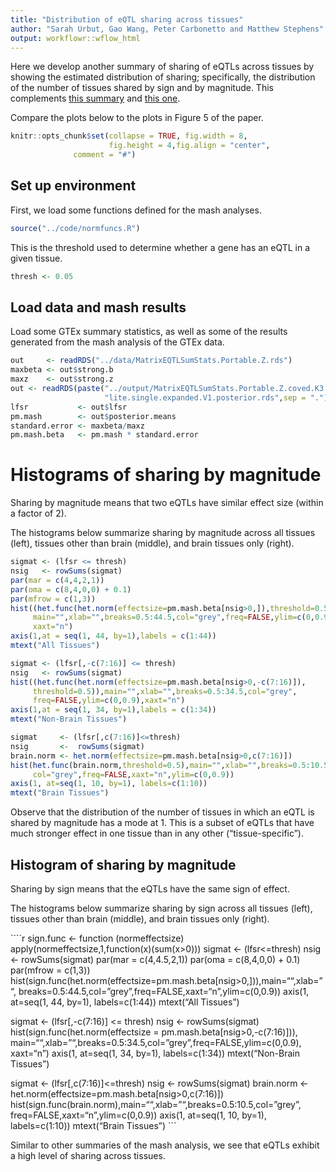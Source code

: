 ```yaml
---
title: "Distribution of eQTL sharing across tissues"
author: "Sarah Urbut, Gao Wang, Peter Carbonetto and Matthew Stephens"
output: workflowr::wflow_html
---
```


Here we develop another summary of sharing of eQTLs across tissues by
showing the estimated distribution of sharing; specifically, the
distribution of the number of tissues shared by sign and by
magnitude. This complements [this summary](HeterogeneityTables.html)
and [this one](Tspecific.html).

Compare the plots below to the plots in Figure 5 of the paper.

```r
knitr::opts_chunk$set(collapse = TRUE, fig.width = 8,
                      fig.height = 4,fig.align = "center",
		      comment = "#")
```

## Set up environment

First, we load some functions defined for the mash analyses.

```r
source("../code/normfuncs.R")
```

This is the threshold used to determine whether a gene has an eQTL
in a given tissue.

```r
thresh <- 0.05
```

## Load data and mash results

Load some GTEx summary statistics, as well as some of the results
generated from the mash analysis of the GTEx data.

```r
out     <- readRDS("../data/MatrixEQTLSumStats.Portable.Z.rds")
maxbeta <- out$strong.b
maxz    <- out$strong.z
out <- readRDS(paste("../output/MatrixEQTLSumStats.Portable.Z.coved.K3.P3",
                     "lite.single.expanded.V1.posterior.rds",sep = "."))
lfsr           <- out$lfsr
pm.mash        <- out$posterior.means
standard.error <- maxbeta/maxz
pm.mash.beta   <- pm.mash * standard.error
```

# Histograms of sharing by magnitude

Sharing by magnitude means that two eQTLs have similar effect size
(within a factor of 2).

The histograms below summarize sharing by magnitude across all tissues
(left), tissues other than brain (middle), and brain tissues only
(right).

```r
sigmat <- (lfsr <= thresh)
nsig   <- rowSums(sigmat)
par(mar = c(4,4,2,1))
par(oma = c(8,4,0,0) + 0.1)
par(mfrow = c(1,3))
hist((het.func(het.norm(effectsize=pm.mash.beta[nsig>0,]),threshold=0.5)),
     main="",xlab="",breaks=0.5:44.5,col="grey",freq=FALSE,ylim=c(0,0.9),
     xaxt="n")
axis(1,at = seq(1, 44, by=1),labels = c(1:44))
mtext("All Tissues")

sigmat <- (lfsr[,-c(7:16)] <= thresh)
nsig   <- rowSums(sigmat)
hist((het.func(het.norm(effectsize=pm.mash.beta[nsig>0,-c(7:16)]),
     threshold=0.5)),main="",xlab="",breaks=0.5:34.5,col="grey",
     freq=FALSE,ylim=c(0,0.9),xaxt="n")
axis(1,at = seq(1, 34, by=1),labels = c(1:34))
mtext("Non-Brain Tissues")

sigmat     <- (lfsr[,c(7:16)]<=thresh)
nsig       <-  rowSums(sigmat)
brain.norm <- het.norm(effectsize=pm.mash.beta[nsig>0,c(7:16)])
hist(het.func(brain.norm,threshold=0.5),main="",xlab="",breaks=0.5:10.5,
     col="grey",freq=FALSE,xaxt="n",ylim=c(0,0.9))
axis(1, at=seq(1, 10, by=1), labels=c(1:10))
mtext("Brain Tissues")
````

Observe that the distribution of the number of tissues in which an
eQTL is shared by magnitude has a mode at 1. This is a subset of eQTLs
that have much stronger effect in one tissue than in any other
("tissue-specific").

## Histogram of sharing by magnitude

Sharing by sign means that the eQTLs have the same sign of effect.

The histograms below summarize sharing by sign across all tissues
(left), tissues other than brain (middle), and brain tissues only
(right).

````r
sign.func <- function (normeffectsize)
  apply(normeffectsize,1,function(x)(sum(x>0)))
sigmat <- (lfsr<=thresh)
nsig   <- rowSums(sigmat)
par(mar = c(4,4.5,2,1))
par(oma = c(8,4,0,0) + 0.1)
par(mfrow = c(1,3))
hist(sign.func(het.norm(effectsize=pm.mash.beta[nsig>0,])),main="",xlab="",
     breaks=0.5:44.5,col="grey",freq=FALSE,xaxt="n",ylim=c(0,0.9))
axis(1, at=seq(1, 44, by=1), labels=c(1:44))
mtext("All Tissues")

sigmat <- (lfsr[,-c(7:16)] <= thresh)
nsig   <- rowSums(sigmat)
hist(sign.func(het.norm(effectsize = pm.mash.beta[nsig>0,-c(7:16)])),
     main="",xlab="",breaks=0.5:34.5,col="grey",freq=FALSE,ylim=c(0,0.9),
     xaxt="n")
axis(1, at=seq(1, 34, by=1), labels=c(1:34))
mtext("Non-Brain Tissues")

sigmat     <- (lfsr[,c(7:16)]<=thresh)
nsig       <-  rowSums(sigmat)
brain.norm <- het.norm(effectsize=pm.mash.beta[nsig>0,c(7:16)])
hist(sign.func(brain.norm),main="",xlab="",breaks=0.5:10.5,col="grey",
     freq=FALSE,xaxt="n",ylim=c(0,0.9))
axis(1, at=seq(1, 10, by=1), labels=c(1:10))
mtext("Brain Tissues")
```

Similar to other summaries of the mash analysis, we see that eQTLs
exhibit a high level of sharing across tissues.

